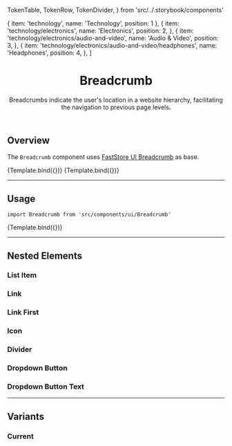 
  TokenTable,
  TokenRow,
  TokenDivider,
} from 'src/../.storybook/components'

<Meta component={Breadcrumb} title="Molecules/Breadcrumb" />

  { item: 'technology', name: 'Technology', position: 1 },
  {
    item: 'technology/electronics',
    name: 'Electronics',
    position: 2,
  },
  {
    item: 'technology/electronics/audio-and-video',
    name: 'Audio & Video',
    position: 3,
  },
  {
    item: 'technology/electronics/audio-and-video/headphones',
    name: 'Headphones',
    position: 4,
  },
]


<header>

# Breadcrumb

Breadcrumbs indicate the user's location in a website hierarchy, facilitating the navigation to previous page levels.

</header>

## Overview

The `Breadcrumb` component uses [FastStore UI Breadcrumb](https://www.faststore.dev/reference/ui/molecules/Breadcrumb) as base.

<Canvas isColumn>
  <Story name="overview" args={{ breadcrumbList }}>
    {Template.bind({})}
  </Story>
  <Story
    name="overview-with-dropdown"
    args={{
      breadcrumbList: [
        ...breadcrumbList,
        {
          item: 'technology/electronics/audio-and-video/headphones/headphonesaedle-vk1-headphone',
          name: 'Aedle VK-1 L Headphone',
          position: 5,
        },
      ],
    }}
  >
    {Template.bind({})}
  </Story>
</Canvas>

---

## Usage

`import Breadcrumb from 'src/components/ui/Breadcrumb'`

<Canvas>
  <Story name="default" args={{ breadcrumbList }}>
    {Template.bind({})}
  </Story>
</Canvas>

<ArgsTable story="default" />

<TokenTable>
  <TokenRow
    token="--fs-breadcrumb-margin-left"
    value="calc(-1 * var(--fs-spacing-1))"
  />
</TokenTable>

---

## Nested Elements

### List Item

<TokenTable>
  <TokenRow
    token="--fs-breadcrumb-list-item-padding"
    value="var(--fs-spacing-0)"
  />
  <TokenDivider />
  <TokenRow token="--fs-breadcrumb-list-item-max-width-mobile" value="30%" />
</TokenTable>

### Link

<TokenTable>
  <TokenRow
    token="--fs-breadcrumb-link-color-visited"
    value="var(--fs-color-link)"
    isColor
  />
</TokenTable>

### Link First

<TokenTable>
  <TokenRow
    token="--fs-breadcrumb-link-first-padding"
    value="var(--fs-spacing-1)"
  />
  <TokenDivider />
  <TokenRow
    token="--fs-breadcrumb-link-first-border-radius"
    value="var(--fs-border-radius-circle)"
  />
  <TokenDivider />
  <TokenRow
    token="--fs-breadcrumb-link-first-hover-bkg-color"
    value="var(--fs-color-primary-bkg-light)"
    isColor
  />
</TokenTable>

### Icon

<TokenTable>
  <TokenRow
    token="--fs-breadcrumb-item-icon-color"
    value="var(--fs-color-text)"
    isColor
  />
</TokenTable>

### Divider

<TokenTable>
  <TokenRow
    token="--fs-breadcrumb-divider-height"
    value="var(--fs-spacing-3)"
  />
  <TokenRow
    token="--fs-breadcrumb-divider-margin"
    value="var(--fs-spacing-1)"
  />
  <TokenDivider />
  <TokenRow
    token="--fs-breadcrumb-divider-border-left-width"
    value="var(--fs-border-width)"
  />
  <TokenRow
    token="--fs-breadcrumb-divider-border-left-color"
    value="var(--fs-border-color-light)"
    isColor
  />
</TokenTable>

### Dropdown Button

<TokenTable>
  <TokenRow
    token="--fs-breadcrumb-dropdown-button-padding"
    value="0 calc(var(--fs-spacing-0) / 2)"
  />
  <TokenDivider />
  <TokenRow
    token="--fs-breadcrumb-dropdown-button-color"
    value="var(--fs-color-link)"
    isColor
  />
  <TokenDivider />
  <TokenRow
    token="--fs-breadcrumb-dropdown-button-border-radius"
    value="var(--fs-spacing-0)"
  />
  <TokenDivider />
  <TokenRow
    token="--fs-breadcrumb-dropdown-button-transition-property"
    value="var(--fs-transition-property)"
  />
  <TokenRow
    token="--fs-breadcrumb-dropdown-button-transition-timing"
    value="var(--fs-transition-timing)"
  />
  <TokenRow
    token="--fs-breadcrumb-dropdown-button-transition-function"
    value="var(--fs-transition-function)"
  />
</TokenTable>

### Dropdown Button Text

<TokenTable>
  <TokenRow
    token="--fs-breadcrumb-dropdown-button-text-size"
    value="var(--fs-text-size-3)"
  />
  <TokenRow
    token="--fs-breadcrumb-dropdown-button-text-weight"
    value="var(--fs-text-weight-bold)"
  />
</TokenTable>

---

## Variants

### Current

<TokenTable>
  <TokenRow
    token="--fs-breadcrumb-item-current-text-color"
    value="var(--fs-color-text-light)"
    isColor
  />
</TokenTable>
